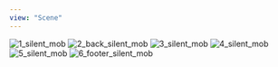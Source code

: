 ```yaml
---
view: "Scene"
---
```


<Image
  src="/lovemanifest/media/galleries/silent/1_silent_mob.jpg?v=2"
  watermark="/wm:0.3:soea:4:4:0.15"
  alt="1_silent_mob"
  priority
/>
<Image
  src="/lovemanifest/media/galleries/silent/2_back_silent_mob.jpg?v=2"
  watermark="/wm:0.3:soea:4:4:0.15"
  alt="2_back_silent_mob"
/>
<Image
  src="/lovemanifest/media/galleries/silent/3_silent_mob.jpg?v=2"
  watermark="/wm:0.3:soea:4:16:0.15"
  alt="3_silent_mob"
/>
<Image
  src="/lovemanifest/media/galleries/silent/4_silent_mob.jpg?v=2"
  watermark="/wm:0.3:soea:4:16:0.15"
  alt="4_silent_mob"
/>
<Image
  src="/lovemanifest/media/galleries/silent/5_silent_mob.jpg?v=2"
  watermark="/wm:0.3:soea:4:4:0.15"
  alt="5_silent_mob"
/>
<Image
  src="/lovemanifest/media/galleries/silent/6_footer_silent_mob.jpg?v=2"
  watermark="/wm:0.3:soea:4:4:0.15"
  alt="6_footer_silent_mob"
/>

